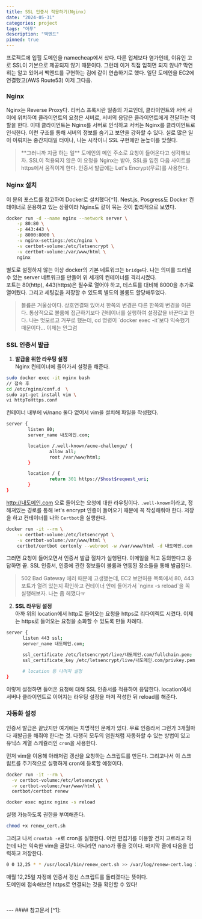 ```yaml
---
title: SSL 인증서 적용하기(Nginx)
date: "2024-05-31"
categories: project
tags: "어푸"
description: "백엔드"
pinned: true
---
```

<HeadingNavigator />

프로젝트에 입힐 도메인을 namecheap에서 샀다. 다른 업체보다 염가인데, 이유인 고로 SSL이 기본으로 제공되지 않기 때문이다. 그런데 이거 직접 입히면 되지 않나? 막연히는 알고 있어서 백엔드를 구현하는 김에 같이 연습하기로 했다. 일단 도메인을 EC2에 연결했고(AWS Route53) 이제 그다음.

### Nginx

Nginx는 Reverse Proxy다. 리버스 프록시란 일종의 가교인데, 클라이언트와 서버 사이에 위치하여 클라이언트의 요청은 서버로, 서버의 응답은 클라이언트에게 전달하는 역할을 한다. 이때 클라이언트는 Nginx를 서버로 인식하고 서버는 Nginx를 클라이언트로 인식한다. 이런 구조를 통해 서버의 정보를 숨기고 보안을 강화할 수 있다. 실로 많은 일이 이뤄지는 중간지대일 터이나, 나는 시작이니 SSL 구현에만 눈높이를 맞췄다.

> <label className="orange" />
> **그러니까 지금 하는 일**  
> 도메인의 메인 주소로 요청이 들어온다고 생각해보자. SSL이 적용되지 않은 이 요청을 Nginx는 받아, SSL을 입힌 다음 사이트를 https에서 움직이게 한다. 인증서 발급에는 Let's Encrypt(무료)를 사용한다. 


### Nginx 설치

이 분의 포스트를 참고하여 Docker로 설치했다[^1].
Nest.js, Posgress도 Docker 컨테이너로 운용하고 있는 상황이라 Nginx도 같이 묶는 것이 합리적으로 보였다.

```bash
docker run -d --name nginx --network server \
	-p 80:80 \
    -p 443:443 \
    -p 8000:8000 \
    -v nginx-settings:/etc/nginx \
    -v certbot-volume:/etc/letsencrypt \
    -v certbot-volume:/var/www/html \
    nginx
```

별도로 설정하지 않는 이상 docker의 기본 네트워크는 `bridge`다. 나는 의미를 드러낼 수 있는 server 네트워크를 만들어 위 세개의 컨테이너를 격리시켰다.  
포트는 80(http), 443(https)은 필수로 열어야 하고, 테스트를 대비해 8000을 추가로 열어뒀다. 그리고 세팅값을 저장할 수 있도록 별도의 볼륨도 할당해두었다.

> <label className="red" />
> 볼륨은 거울상이다. 상호연결돼 있어서 한쪽의 변경은 다른 한쪽의 변경을 이끈다. 통상적으로 볼륨에 접근하기보다 컨테이너를 실행하여 설정값을 바꾼다고 한다. 나는 멋모르고 거꾸로 했는데, cd 명령이 `docker exec -it`보다 익숙했기 때문이다... 이제는 안그럼

### SSL 인증서 발급
1. **발급을 위한 라우팅 설정**  
Nginx 컨테이너에 들어가서 설정을 해준다.
```bash
sudo docker exec -it nginx bash
// 접속 후
cd /etc/nginx/conf.d  \
sudo apt-get install vim \
vi httpToHttps.conf
```
컨테이너 내부에 vi/nano 둘다 없어서 vim을 설치해 파일을 작성했다.

```bash
server {
        listen 80;
        server_name 내도메인.com;

        location /.well-known/acme-challenge/ {
                allow all;
                root /var/www/html;
        }

        location / {
                return 301 https://$host$request_uri;
        }
}
```
http://내도메인.com 으로 들어오는 요청에 대한 라우팅이다. `.well-known`이라고, 정해져있는 경로를 통해 let's encrypt 인증이 들어오기 때문에 꼭 작성해줘야 한다. 저장을 하고 컨테이너를 나와 `Certbot`을 실행한다.

```bash
docker run -it --rm \
    -v certbot-volume:/etc/letsencrypt \
    -v certbot-volume:/var/www/html \
    certbot/certbot certonly --webroot -w /var/www/html -d 내도메인.com
```
그러면 요청이 들어오면서 인증서 발급 절차가 실행된다. 이메일을 적고 동의한다고 응답하면 끝. SSL 인증서, 인증에 관한 정보들이 볼륨과 연동된 장소들을 통해 발급된다.

> <label className="red" />
> 502 Bad Gateway 에러 때문에 고생했는데, EC2 보안허용 목록에서 80, 443 포트가 열려 있는지 확인하고 컨테이너 안에 들어가서 `nginx -s reload`을 꼭 실행해보자. 나는 좀 헤맸다ㅠ

2. **SSL 라우팅 설정**  
아까 위의 location에서 http로 들어오는 요청을 https로 리다이렉트 시켰다. 이제는 https로 들어오는 요청을 소화할 수 있도록 만들 차례다.
```bash conf.d/내어플.conf
server {
      listen 443 ssl;
      server_name 내도메인.com;

      ssl_certificate /etc/letsencrypt/live/내도메인.com/fullchain.pem;
      ssl_certificate_key /etc/letsencrypt/live/내도메인.com/privkey.pem;

      # location 등 나머지 설정
}
```
이렇게 설정하면 들어온 요청에 대해 SSL 인증서를 적용하여 응답한다. 
location에서 서버나 클라이언트로 이어지는 라우팅 설정을 마저 작성한 뒤 reload를 해준다.

### 자동화 설정
인증서 발급은 끝났지만 여기에는 치명적인 문제가 있다. 무료 인증라서 그런가 3개월마다 재발급을 해줘야 한다는 것. 다행히 모두의 염원처럼 자동화할 수 있는 방법이 있고 유닉스 계열 스케쥴러인 `cron`을 사용한다.

먼저 vim을 이용해 아래처럼 갱신을 요청하는 스크립트를 만든다. 그리고나서 이 스크립트를 주기적으로 실행하게 cron에 등록할 예정이다.

```bash /usr/local/bin/renew_cert.sh
docker run -it --rm \
  -v certbot-volume:/etc/letsencrypt \
  -v certbot-volume:/var/www/html \
  certbot/certbot renew

docker exec nginx nginx -s reload
```

실행 가능하도록 권한을 부여해준다.
```bash 
chmod +x renew_cert.sh
```

그러고 나서 `crontab -e`로 cron을 실행한다. 어떤 편집기를 이용할 건지 고르라고 하는데 나는 익숙한 vim을 골랐다. 아니라면 nano가 좋을 것이다. 마지막 줄에 다음을 입력하고 저장한다.
```bash
0 0 12,25 * * /usr/local/bin/renew_cert.sh >> /var/log/renew-cert.log 2>&1
```

매월 12,25일 자정에 인증서 갱신 스크립트를 돌리겠다는 뜻이다.  
도메인에 접속해보면 https로 연결되는 것을 확인할 수 있다!

<br/>
<br/>
---
#### 참고문서
[^1]: <Lnk text='여러 도메인의 Https 갱신 자동화' href='https://velog.io/@leestana01/Nginx-certbot-https%EB%B0%9C%EA%B8%89' />







